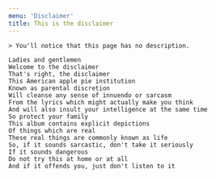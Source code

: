 ```yaml
---
menu: 'Disclaimer'
title: This is the disclaimer
---
```


<Block>
  <Prose>

    > You'll notice that this page has no description.

    Ladies and gentlemen  
    Welcome to the disclaimer  
    That's right, the disclaimer  
    This American apple pie institution  
    Known as parental discretion  
    Will cleanse any sense of innuendo or sarcasm  
    From the lyrics which might actually make you think  
    And will also insult your intelligence at the same time  
    So protect your family  
    This album contains explicit depictions  
    Of things which are real  
    These real things are commonly known as life  
    So, if it sounds sarcastic, don't take it seriously  
    If it sounds dangerous  
    Do not try this at home or at all  
    And if it offends you, just don't listen to it
  </Prose>
</Block>
